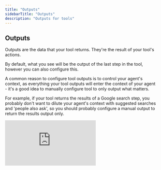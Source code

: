 ```yaml
---
title: "Outputs"
sidebarTitle: "Outputs"
description: "Outputs for tools"
---
```


## Outputs

Outputs are the data that your tool returns. They're the result of your tool's actions.

By default, what you see will be the output of the last step in the tool, however you can also configure this.

A common reason to configure tool outputs is to control your agent's context, as everything your tool outputs will enter the context of your agent - it's a good idea to manually configure tool to only output what matters.

For example, if your tool returns the results of a Google search step, you probably don't want to dilute your agent's context with suggested searches and 'people also ask', so you should probably configure a manual output to return the results output only.

<div
  style={{
    width: '100%',
    position: 'relative',
    paddingTop: '61.46%',
  }}>
  <iframe
    src="https://fast.wistia.com/embed/medias/scwkykqqzd"
    frameBorder="0"
    style={{
      position: 'absolute',
      top: 0,left: 0, width: '100%', height: '100%',
      borderRadius: '10px',
    }}/>
</div>